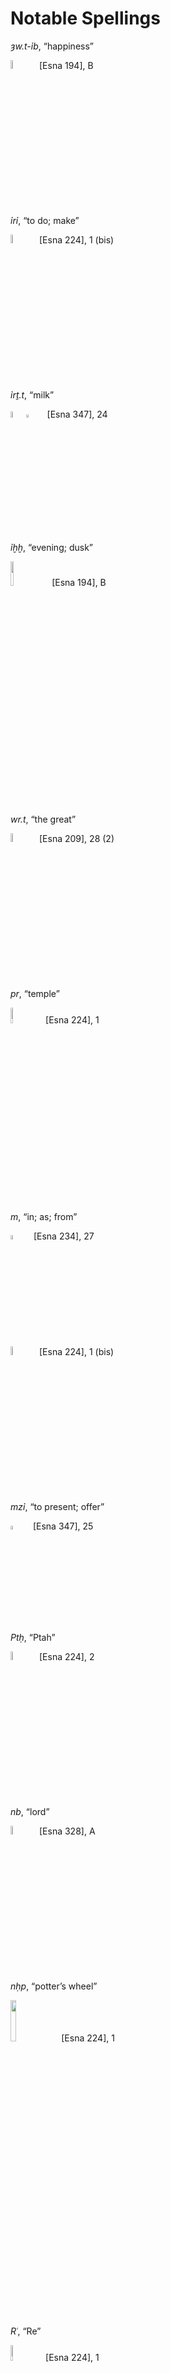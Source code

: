 # Notable Spellings {-}  


*ȝw.t-ỉb*, "happiness"  
  
![](./images/194_3.png){width=6%}&nbsp;&nbsp;&nbsp;&nbsp;[Esna 194], B

*ỉrỉ*, "to do; make"

![](./images/224_1b.png){width=6%}&nbsp;&nbsp;&nbsp;&nbsp;[Esna 224], 1 (bis)  

*ỉrṯ.t*, "milk"  
  
![](./images/347_25a1.png){width=5%}![](./images/347_25a2.png){width=3.5%}&nbsp;&nbsp;&nbsp;&nbsp;[Esna 347], 24 
  
  
  
*ỉḫḫ*, "evening; dusk"
  
![](./images/194_2.png){width=10%}&nbsp;&nbsp;&nbsp;&nbsp;[Esna 194], B

*wr.t*, "the great"  
  
![](./images/209_28b.png){width=6%}&nbsp;&nbsp;&nbsp;&nbsp;[Esna 209], 28 (2)  
  
  
*pr*, "temple"  
  
![](./images/224_1c.png){width=8%}&nbsp;&nbsp;&nbsp;&nbsp;[Esna 224], 1  

*m*, "in; as; from"  
  
![](./images/234_27a.png){width=4.2%}&nbsp;&nbsp;&nbsp;&nbsp;[Esna 234], 27  
  
![](./images/224_1j.png){width=6%}&nbsp;&nbsp;&nbsp;&nbsp;[Esna 224], 1 (bis)
  
*mzỉ*, "to present; offer"
  
![](./images/347_25a.png){width=4%}&nbsp;&nbsp;&nbsp;&nbsp;[Esna 347], 25 


*Ptḥ*, "Ptah"

![](./images/224_2b.png){width=6%}&nbsp;&nbsp;&nbsp;&nbsp;[Esna 224], 2  
  
*nb*, "lord"  
  
![](./images/328_A1.png){width=6%}&nbsp;&nbsp;&nbsp;&nbsp;[Esna 328], A  
  
*nḥp*, "potter's wheel"  
  
![](./images/224_1a.png){width=13%}&nbsp;&nbsp;&nbsp;&nbsp;[Esna 224], 1

*Rʿ*, "Re"  
  
![](./images/224_1e.png){width=8%}&nbsp;&nbsp;&nbsp;&nbsp;[Esna 224], 1  
  
![](./images/231_4.png){width=8%}&nbsp;&nbsp;&nbsp;&nbsp;[Esna 231], 4, 9
  
*ḥb pn nfr*, "this good festival"  
  
![](./images/224_1g.png){width=13%}&nbsp;&nbsp;&nbsp;&nbsp;[Esna 224], 1 
  
*ẖnmw*, "Khnum" (examples from outside the main Khnum litanies)   

![](./images/224_1d.png){width=15%}&nbsp;&nbsp;&nbsp;&nbsp;[Esna 224], 1  
   
![](./images/364_B.png){width=16%}&nbsp;&nbsp;&nbsp;&nbsp;[Esna 364], B  
   
   
![](./images/230_B1.png){width=8%}![](./images/230_B2.png){width=5%}&nbsp;&nbsp;&nbsp;&nbsp;[Esna 230], B

  
![](./images/224_2a.png){width=14%}&nbsp;&nbsp;&nbsp;&nbsp;[Esna 224], 2
  
![](./images/353_A.png){width=14%}&nbsp;&nbsp;&nbsp;&nbsp;[Esna 353], A  
  
![](./images/364_A.png){width=17%}&nbsp;&nbsp;&nbsp;&nbsp;[Esna 364], A  
  
![](./images/353_B.png){width=14%}&nbsp;&nbsp;&nbsp;&nbsp;[Esna 353], B  
  
*snw*, "two"  
  
![](./images/328_B2.png){width=4%}&nbsp;&nbsp;&nbsp;&nbsp;[Esna 328], B; [Esna 346], 25.
  
*sḫpr*, "to create"
  
![](./images/337_A1.png){width=9%}&nbsp;&nbsp;&nbsp;&nbsp;[Esna 337], A 
  
*tȝ-sn.t*, "Esna"  
  
![](./images/224_1f.png){width=22%}&nbsp;&nbsp;&nbsp;&nbsp;[Esna 224], 1  
  
![](./images/234_28a.png){width=15%}&nbsp;&nbsp;&nbsp;&nbsp;[Esna 234], 28  

  
![](./images/231_3.png){width=5%}&nbsp;&nbsp;&nbsp;&nbsp;[Esna 231], 3, 10  
   
![](./images/285_14a.png){width=14%}&nbsp;&nbsp;&nbsp;&nbsp;[Esna 285], 14  
  
![](./images/287_17.png){width=14%}&nbsp;&nbsp;&nbsp;&nbsp;[Esna 287], 17  
  
![](./images/288_18.png){width=17%}&nbsp;&nbsp;&nbsp;&nbsp;[Esna 288], 18
